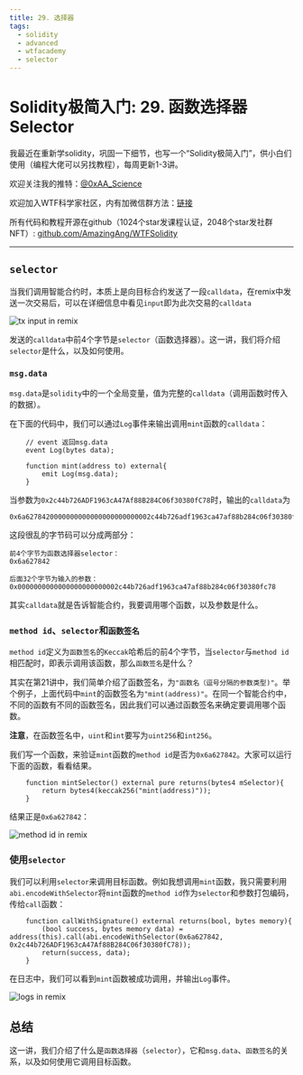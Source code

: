 ```yaml
---
title: 29. 选择器
tags:
  - solidity
  - advanced
  - wtfacademy
  - selector
---
```


# Solidity极简入门: 29. 函数选择器Selector
<QuizProgress courseId={SOLIDITY_ADVANCED_ID} lessonId={SOLIDITY_ADVANCED_LESSON_ID_14} />

我最近在重新学solidity，巩固一下细节，也写一个“Solidity极简入门”，供小白们使用（编程大佬可以另找教程），每周更新1-3讲。

欢迎关注我的推特：[@0xAA_Science](https://twitter.com/0xAA_Science)

欢迎加入WTF科学家社区，内有加微信群方法：[链接](https://discord.gg/5akcruXrsk)

所有代码和教程开源在github（1024个star发课程认证，2048个star发社群NFT）: [github.com/AmazingAng/WTFSolidity](https://github.com/AmazingAng/WTFSolidity)

-----


## `selector`
当我们调用智能合约时，本质上是向目标合约发送了一段`calldata`，在remix中发送一次交易后，可以在详细信息中看见`input`即为此次交易的`calldata`

![tx input in remix](./img/29-1.png)

发送的`calldata`中前4个字节是`selector`（函数选择器）。这一讲，我们将介绍`selector`是什么，以及如何使用。

### `msg.data`
`msg.data`是`solidity`中的一个全局变量，值为完整的`calldata`（调用函数时传入的数据）。

在下面的代码中，我们可以通过`Log`事件来输出调用`mint`函数的`calldata`：
```solidity
    // event 返回msg.data
    event Log(bytes data);

    function mint(address to) external{
        emit Log(msg.data);
    }
```
当参数为`0x2c44b726ADF1963cA47Af88B284C06f30380fC78`时，输出的`calldata`为
```
0x6a6278420000000000000000000000002c44b726adf1963ca47af88b284c06f30380fc78
```
这段很乱的字节码可以分成两部分：
```
前4个字节为函数选择器selector：
0x6a627842

后面32个字节为输入的参数：
0x0000000000000000000000002c44b726adf1963ca47af88b284c06f30380fc78
```
其实`calldata`就是告诉智能合约，我要调用哪个函数，以及参数是什么。

### `method id`、`selector`和`函数签名`
`method id`定义为`函数签名`的`Keccak`哈希后的前4个字节，当`selector`与`method id`相匹配时，即表示调用该函数，那么`函数签名`是什么？

其实在第21讲中，我们简单介绍了函数签名，为`"函数名（逗号分隔的参数类型)"`。举个例子，上面代码中`mint`的函数签名为`"mint(address)"`。在同一个智能合约中，不同的函数有不同的函数签名，因此我们可以通过函数签名来确定要调用哪个函数。

**注意**，在函数签名中，`uint`和`int`要写为`uint256`和`int256`。

我们写一个函数，来验证`mint`函数的`method id`是否为`0x6a627842`。大家可以运行下面的函数，看看结果。
```solidity
    function mintSelector() external pure returns(bytes4 mSelector){
        return bytes4(keccak256("mint(address)"));
    }
```

结果正是`0x6a627842`：

![method id in remix](./img/29-2.png)

### 使用`selector`
我们可以利用`selector`来调用目标函数。例如我想调用`mint`函数，我只需要利用`abi.encodeWithSelector`将`mint`函数的`method id`作为`selector`和参数打包编码，传给`call`函数：

```solidity
    function callWithSignature() external returns(bool, bytes memory){
        (bool success, bytes memory data) = address(this).call(abi.encodeWithSelector(0x6a627842, 0x2c44b726ADF1963cA47Af88B284C06f30380fC78));
        return(success, data);
    }
```

在日志中，我们可以看到`mint`函数被成功调用，并输出`Log`事件。

![logs in remix](./img/29-3.png)

## 总结
这一讲，我们介绍了什么是`函数选择器`（`selector`），它和`msg.data`、`函数签名`的关系，以及如何使用它调用目标函数。

<QuizForm courseId={SOLIDITY_ADVANCED_ID} lessonId={SOLIDITY_ADVANCED_LESSON_ID_14} />